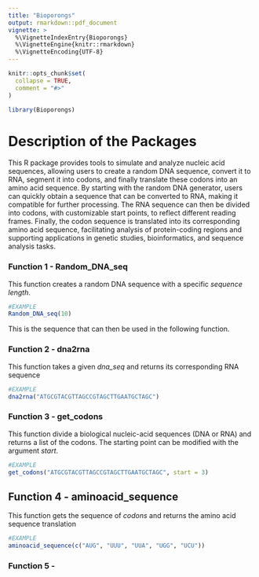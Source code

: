 ```yaml
---
title: "Bioporongs"
output: rmarkdown::pdf_document
vignette: >
  %\VignetteIndexEntry{Bioporongs}
  %\VignetteEngine{knitr::rmarkdown}
  %\VignetteEncoding{UTF-8}
---
```


```r
knitr::opts_chunk$set(
  collapse = TRUE,
  comment = "#>"
)
```

```r
library(Bioporongs)
```

# Description of the Packages

This R package provides tools to simulate and analyze nucleic acid sequences, allowing users to create a random DNA sequence, convert it to RNA, segment it into codons, and finally translate these codons into an amino acid sequence. By starting with the random DNA generator, users can quickly obtain a sequence that can be converted to RNA, making it compatible for further processing. The RNA sequence can then be divided into codons, with customizable start points, to reflect different reading frames. Finally, the codon sequence is translated into its corresponding amino acid sequence, facilitating analysis of protein-coding regions and supporting applications in genetic studies, bioinformatics, and sequence analysis tasks.

### Function 1 - Random_DNA_seq
This function creates a random DNA sequence with a specific *sequence length*.

```r
#EXAMPLE
Random_DNA_seq(10)
```

This is the sequence that can then be used in the following function.


### Function 2 - dna2rna
This function takes a given *dna_seq* and returns its corresponding RNA sequence

```r
#EXAMPLE
dna2rna("ATGCGTACGTTAGCCGTAGCTTGAATGCTAGC")
```


### Function 3 - get_codons

This function divide a biological nucleic-acid sequences (DNA or RNA) and returns a list of the codons. The starting point can be modified with the argument *start*.

```r
#EXAMPLE
get_codons("ATGCGTACGTTAGCCGTAGCTTGAATGCTAGC", start = 3)
```

## Function 4 - aminoacid_sequence

This function gets the sequence of *codons* and returns the amino acid sequence translation

```r
#EXAMPLE
aminoacid_sequence(c("AUG", "UUU", "UUA", "UGG", "UCU"))
```


### Function 5 - 
